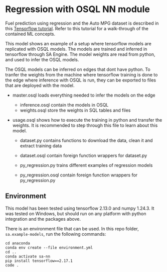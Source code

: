 # Regression with OSQL NN module

Fuel prediction using regression and the Auto MPG dataset is described in 
this [Tensorflow tutorial](https://www.tensorflow.org/tutorials/keras/regression).
Refer to this tutorial for a walk-through of the contained ML concepts.

This model shows an example of a setup where tensorflow models are replicated with OSQL models.
The models are trained and inferred in tensorflow through SA Engine.
The model weights are read from python, and used to infer the OSQL models.

The OSQL models can be inferred on edges that dont have python.
To tranfer the weights from the machine where tensorflow training is done 
to the edge where inference with OSQL is run, they can be exported to files that are deployed with the model.

* master.osql loads everything needed to infer the models on the edge
  * inference.osql contain the models in OSQL
  * weights.osql store the weights in SQL tables and files

* usage.osql shows how to execute the training in python and transfer the weights. 
It is recommended to step through this file to learn about this model.

  * dataset.py contains functions to download the data, clean it and extract training data
  * dataset.osql contain foreign function wrappers for dataset.py

  * py_regression.py trains different examples of regression models
  * py_regression.osql contain foreign function wrappers for py_regression.py 

## Environment

This model has been tested using tensorflow 2.13.0 and numpy 1.24.3. 
It was tested on Windows, but should run on any platform with python integration and the packages above.  

There is an environment file that can be used. In this repo folder, `sa.example-models`, run the following commands:

```
cd anaconda
conda env create --file environment.yml
cd ..
conda activate sa-nn
pip install tensorflow==2.17.1
code .
```